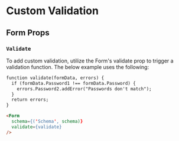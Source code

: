 
<Meta title="usage/Validation" />

# Custom Validation


## Form Props


### `Validate`


To add custom validation, utilize the Form's validate prop to trigger a validation function.
The below example uses the following:


```html
function validate(formData, errors) {
  if (formData.Password1 !== formData.Password) {
    errors.Password2.addError("Passwords don't match");
  }
  return errors;
}

<Form
  schema={('Schema', schema)}
  validate={validate}
/>
```


<Canvas>
  <Story story={stories.basic} />
</Canvas>
